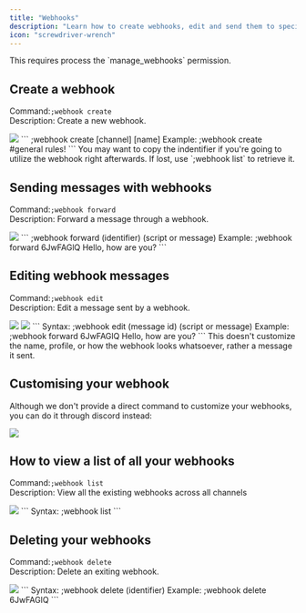 ```yaml
---
title: "Webhooks"
description: "Learn how to create webhooks, edit and send them to specific channels for creating embeds such as rules with your own customisation utilizing `;webhook`."
icon: "screwdriver-wrench"
---
```


<Note>
    This requires process the `manage_webhooks` permission.
</Note>

## Create a webhook
Command:`;webhook create` <br />
Description: Create a new webhook. <br />

<Tabs>
    <Tab title="Example">
        <Frame>
            <img src="https://media.discordapp.net/attachments/1334725117221015582/1334725313548124240/image.png?ex=679d9350&is=679c41d0&hm=9f9392cc63ef0f6470feefbe72e4052b1fb6c7eb5a02bf230ebfaae75bf1e424&=&format=webp&quality=lossless"/>
        </Frame>
    </Tab>
    <Tab title="Syntax">
       ```
       ;webhook create [channel] [name]
       Example: ;webhook create #general rules!
       ```
    </Tab>
</Tabs>

<Tip>
    You may want to copy the indentifier if you're going to utilize the webhook right afterwards. If lost, use `;webhook list` to retrieve it.
</Tip>



## Sending messages with webhooks
Command:`;webhook forward` <br />
Description: Forward a message through a webhook. <br />

<Tabs>
    <Tab title="Example">
        <Frame>
           <img src="https://media.discordapp.net/attachments/1334725117221015582/1334732494704218265/image.png?ex=679d9a00&is=679c4880&hm=d44f0aaee7f21eba2fc2d21a7e5d6344400de03ef00ee9152d1ae478859f683a&=&format=webp&quality=lossless"/>
        </Frame>
    </Tab>
    <Tab title="Syntax">
       ```
       ;webhook forward (identifier) (script or message)
       Example: ;webhook forward 6JwFAGlQ Hello, how are you?
       ```
    </Tab>
</Tabs>



## Editing webhook messages
Command:`;webhook edit` <br />
Description: Edit a message sent by a webhook. <br />

<Tabs>
    <Tab title="Input">
     <img src="https://media.discordapp.net/attachments/1331173093124608065/1334741245834170458/image.png?ex=679da227&is=679c50a7&hm=d1861d9cc26fe405c5653fb4aba83a9fc81c29d8ee42abcddef887048646b36b&=&format=webp&quality=lossless"/>
    </Tab>
    <Tab title="Output">
        <Frame>
           <img src="https://media.discordapp.net/attachments/1334725117221015582/1334740617141555210/image.png?ex=679da191&is=679c5011&hm=48ef3344ea197f077bacfb4dbf51c8845d7533cca589f721143ac0a197c44734&=&format=webp&quality=lossless"/>
        </Frame>
    </Tab>
    <Tab title="Syntax">
    ```
    Syntax: ;webhook edit (message id) (script or message)
    Example: ;webhook forward 6JwFAGlQ Hello, how are you? 
    ```
    </Tab>
</Tabs>
<Warning>
    This doesn't customize the name, profile, or how the webhook looks whatsoever, rather a message it sent.
</Warning>

## Customising your webhook
Although we don't provide a direct command to customize your webhooks, you can do it through discord instead:

<Tabs>
    <Tab title="Example">
        <Frame>
           <img src="https://media.discordapp.net/attachments/1331173093124608065/1334733609894023208/image.png?ex=679d9b0a&is=679c498a&hm=880a2840a48a9431a7047311cc6d4d2ad314fea6d6b99e006fc43d0817daaa9b&=&format=webp&quality=lossless"/>
        </Frame>
    </Tab>
</Tabs>



## How to view a list of all your webhooks
Command:`;webhook list` <br />
Description: View all the existing webhooks across all channels <br />

<Tabs>
    <Tab title="Example">
        <Frame>
           <img src="https://media.discordapp.net/attachments/1334725117221015582/1334735728587833364/image.png?ex=679d9d03&is=679c4b83&hm=20f9482df83dc683aab84cb22e7e14e11794ac0b8c61a6d34d0482e3095180b7&=&format=webp&quality=lossless"/>
        </Frame>
    </Tab>
    <Tab title="Syntax">
    ```
    Syntax: ;webhook list 
    ```
    </Tab>
</Tabs>

## Deleting your webhooks
Command:`;webhook delete` <br />
Description: Delete an exiting webhook. <br />

<Tabs>
    <Tab title="Example">
        <Frame>
           <img src="https://media.discordapp.net/attachments/1334725117221015582/1334742796099391549/image.png?ex=679da398&is=679c5218&hm=7101f7aa832f16e2f1841467324005876a47fa19662f01837e20bd7ff72ceddc&=&format=webp&quality=lossless"/>
        </Frame>
    </Tab>
    <Tab title="Syntax">
    ```
    Syntax: ;webhook delete (identifier)
    Example: ;webhook delete 6JwFAGlQ
    ```
    </Tab>
</Tabs>